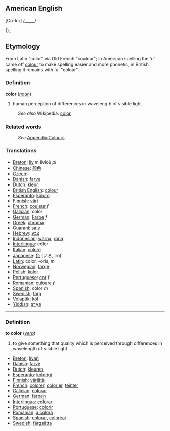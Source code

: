 ==American English==

[Co-lor] /_____/

1)...

== Etymology ==
From Latin "color" via Old French "coulour"; in American spelling the
'u' came off [[colour]] to make spelling easier and more phonetic, in British spelling it remains with 'u' "colour".

=== Definition ===
;'''color'''   (''[[noun]]'')
#human perception of differences in wavelength of visible light

:''See also'' Wikipedia: [[w:color|color]]

=== Related words ===
:''See'' [[Wiktionary_Appendix:Colours|Appendix:Colours]]

=== Translations ===
*[[Breton]]: [[liv]] ''m'' livioù ''pl''
*[[Chinese]]: [[颜色]]
*[[Czech]]: [[]]
*[[Danish]]: [[farve]]
*[[Dutch]]: [[kleur]]
*[[British English]]: [[colour]]
*[[Esperanto]]: [[koloro]]
*[[Finnish]]: [[väri]]
*[[French]]: [[couleur]] ''f''
*[[Galician]]: color 
*[[German]]: [[Farbe]] ''f''
*[[Greek]]: [[chroma]]
*[[Guaraní]]: [[sa'y]]
*[[Hebrew]]: [[צבע]]
*[[Indonesian]]: [[warna]], [[rona]]
*[[Interlingua]]: color
*[[Italian]]: [[colore]]
*[[Japanese]]: [[色]] (いろ, iro)
*[[Latin]]: color, -oris, ''m''
*[[Norwegian]]: [[farge]]
*[[Polish]]: [[kolor]]
*[[Portuguese]]: [[cor]] ''f''
*[[Romanian]]: [[culoare]] ''f''
*[[Spanish]]: color ''m''
*[[Swedish]]: [[färg]]
*[[Volapük]]: [[köl]]
*[[Yiddish]]: [[פאַרבּ]]

----

===Definition===
;'''to color'''   (''[[verb]]'')
#to give something that quality which is perceived through differences in wavelength of visible light

*[[Breton]]: [[livañ]]
*[[Danish]]: [[farve]]
*[[Dutch]]: [[kleuren]]
*[[Esperanto]]: [[kolorigi]]
*[[Finnish]]: [[värjätä]]
*[[French]]: [[colorer]], [[colorier]], [[teinter]]
*[[Galician]]: [[colorar]]
*[[German]]: [[färben]]
*[[Interlingua]]: [[colorar]]
*[[Portuguese]]: [[colorir]]
*[[Romanian]]: [[a colora]]
*[[Spanish]]: [[colorar]], [[colorear]]
*[[Swedish]]: [[färgsätta]]